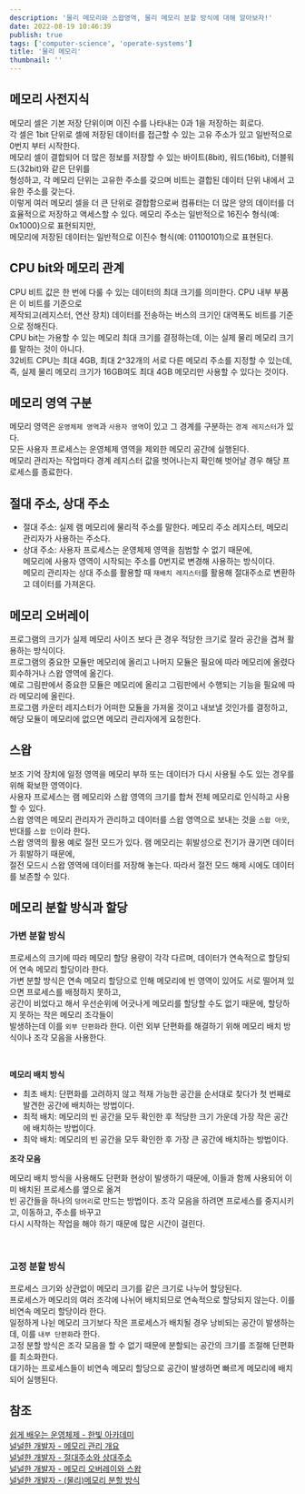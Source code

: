 ```yaml
---
description: '물리 메모리와 스왑영역, 물리 메모리 분할 방식에 대해 알아보자!'
date: 2022-08-19 10:46:39
publish: true
tags: ['computer-science', 'operate-systems']
title: '물리 메모리'
thumbnail: ''
---
```


## 메모리 사전지식

메모리 셀은 기본 저장 단위이며 이진 수를 나타내는 0과 1을 저장하는 회로다.  
각 셀은 1bit 단위로 셀에 저장된 데이터를 접근할 수 있는 고유 주소가 있고 일반적으로 0번지 부터 시작한다.  
메모리 셀이 결합되어 더 많은 정보를 저장할 수 있는 바이트(8bit), 워드(16bit), 더블워드(32bit)와 같은 단위를  
형성하고, 각 메모리 단위는 고유한 주소를 갖으며 비트는 결합된 데이터 단위 내에서 고유한 주소를 갖는다.  
이렇게 여러 메모리 셀을 더 큰 단위로 결합함으로써 컴퓨터는 더 많은 양의 데이터를 더 효율적으로 저장하고 액세스할 수 있다.
메모리 주소는 일반적으로 16진수 형식(예: 0x1000)으로 표현되지만,  
메모리에 저장된 데이터는 일반적으로 이진수 형식(예: 01100101)으로 표현된다.

<Space />

## CPU bit와 메모리 관계

CPU 비트 값은 한 번에 다룰 수 있는 데이터의 최대 크기를 의미한다. CPU 내부 부품은 이 비트를 기준으로  
제작되고(레지스터, 연산 장치) 데이터를 전송하는 버스의 크기인 대역폭도 비트를 기준으로 정해진다.  
CPU bit는 가용할 수 있는 메모리 최대 크기를 결정하는데, 이는 실제 물리 메모리 크기를 말하는 것이 아니다.  
32비트 CPU는 최대 4GB, 최대 2^32개의 서로 다른 메모리 주소를 지정할 수 있는데,  
즉, 실제 물리 메모리 크기가 16GB여도 최대 4GB 메모리만 사용할 수 있다는 것이다.

<Space />

## 메모리 영역 구분

메모리 영역은 `운영체제 영역`과 `사용자 영역`이 있고 그 경계를 구분하는 `경계 레지스터`가 있다.  
모든 사용자 프로세스는 운영체제 영역을 제외한 메모리 공간에 실행된다.  
메모리 관리자는 작업마다 경계 레지스터 값을 벗어나는지 확인해 벗어날 경우 해당 프로세스를 종료한다.

<Space />

## 절대 주소, 상대 주소

- 절대 주소: 실제 램 메모리에 물리적 주소를 말한다. 메모리 주소 레지스터, 메모리 관리자가 사용하는 주소다.
- 상대 주소: 사용자 프로세스는 운영체제 영역을 침범할 수 없기 때문에,  
  메모리에 사용자 영역이 시작되는 주소를 0번지로 변경해 사용하는 방식이다.  
   메모리 관리자는 상대 주소를 활용할 때 `재배치 레지스터`를 활용해 절대주소로 변환하고 데이터를 가져온다.

<Space />

## 메모리 오버레이

프로그램의 크기가 실제 메모리 사이즈 보다 큰 경우 적당한 크기로 잘라 공간을 겹쳐 활용하는 방식이다.  
프로그램의 중요한 모듈만 메모리에 올리고 나머지 모듈은 필요에 따라 메모리에 올렸다 회수하거나 스왑 영역에 옮긴다.  
예로 그림판에서 중요한 모듈은 메모리에 올리고 그림판에서 수행되는 기능을 필요에 따라 메모리에 올린다.  
프로그램 카운터 레지스터가 어떠한 모듈을 가져올 것이고 내보낼 것인가를 결정하고,  
해당 모듈이 메모리에 없으면 메모리 관리자에게 요청한다.

<Space />

## 스왑

보조 기억 장치에 일정 영역을 메모리 부하 또는 데이터가 다시 사용될 수도 있는 경우를 위해 확보한 영역이다.  
사용자 프로세스는 램 메모리와 스왑 영역의 크기를 합쳐 전체 메모리로 인식하고 사용할 수 있다.  
스왑 영역은 메모리 관리자가 관리하고 데이터를 스왑 영역으로 보내는 것을 `스왑 아웃`, 반대를 `스왑 인`이라 한다.  
스왑 영역의 활용 예로 절전 모드가 있다. 램 메모리는 휘발성으로 전기가 끊기면 데이터가 휘발하기 때문에,  
절전 모드시 스왑 영역에 데이터를 저장해 놓는다. 따라서 절전 모드 해제 시에도 데이터를 보존할 수 있다.

<Space />

## 메모리 분할 방식과 할당

### 가변 분할 방식

프로세스의 크기에 따라 메모리 할당 용량이 각각 다르며, 데이터가 연속적으로 할당되어 연속 메모리 할당이라 한다.  
가변 분할 방식은 연속 메모리 할당으로 인해 메모리에 빈 영역이 있어도 서로 떨어져 있으면 프로세스를 배정하지 못하고,  
공간이 비었다고 해서 우선순위에 어긋나게 메모리를 할당할 수도 없기 때문에, 할당하지 못하는 작은 메모리 조각들이  
발생하는데 이를 `외부 단편화`라 한다. 이런 외부 단편화를 해결하기 위해 메모리 배치 방식이나 조각 모음을 사용한다.

<br />

**메모리 배치 방식**

- 최초 배치: 단편화를 고려하지 않고 적재 가능한 공간을 순서대로 찾다가 첫 번째로 발견한 공간에 배치하는 방법이다.
- 최적 배치: 메모리의 빈 공간을 모두 확인한 후 적당한 크기 가운데 가장 작은 공간에 배치하는 방법이다.
- 최악 배치: 메모리의 빈 공간을 모두 확인한 후 가장 큰 공간에 배치하는 방법이다.

**조각 모음**

메모리 배치 방식을 사용해도 단편화 현상이 발생하기 때문에, 이들과 함께 사용되어 이미 배치된 프로세스를 옆으로 옮겨  
빈 공간들을 하나의 `덩어리`로 만드는 방법이다. 조각 모음을 하려면 프로세스를 중지시키고, 이동하고, 주소를 바꾸고  
다시 시작하는 작업을 해야 하기 때문에 많은 시간이 걸린다.

<br />

### 고정 분할 방식

프로세스 크기와 상관없이 메모리 크기를 같은 크기로 나누어 할당된다.  
프로세스가 메모리의 여러 조각에 나뉘어 배치되므로 연속적으로 할당되지 않는다. 이를 비연속 메모리 할당이라 한다.  
일정하게 나뉜 메모리 크기보다 작은 프로세스가 배치될 경우 낭비되는 공간이 발생하는데, 이를 `내부 단편화`라 한다.  
고정 분할 방식은 조각 모음을 할 수 없기 때문에 분할되는 공간의 크기를 조절해 단편화를 최소화한다.  
대기하는 프로세스들이 비연속 메모리 할당으로 공간이 발생하면 빠르게 메모리에 배치되어 실행된다.

<Space />

## 참조

[쉽게 배우는 운영체제 - 한빛 아카데미](https://product.kyobobook.co.kr/detail/S000001743685)  
[널널한 개발자 - 메모리 관리 개요](https://www.youtube.com/watch?v=qk7pfIwcNSU&list=PLXvgR_grOs1DGFOeD792kHlRml0PhCe9l&index=20)  
[널널한 개발자 - 절대주소와 상대주소](https://www.youtube.com/watch?v=GZEmF1iPBvw&list=PLXvgR_grOs1DGFOeD792kHlRml0PhCe9l&index=21)  
[널널한 개발자 - 메모리 오버레이와 스왑](https://www.youtube.com/watch?v=dtEGd30T8Rk&list=PLXvgR_grOs1DGFOeD792kHlRml0PhCe9l&index=21)  
[널널한 개발자 - (물리)메모리 분할 방식](https://www.youtube.com/watch?v=Q3VL9Y_ITSg&list=PLXvgR_grOs1DGFOeD792kHlRml0PhCe9l&index=22)
